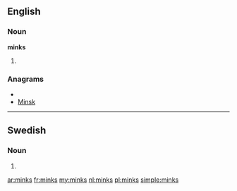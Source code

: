 ==English==

===Noun===
'''minks'''

# {{plural of|[[mink]]}}

===Anagrams===
* {{alphagram|ikmns}}
* [[Minsk#English|Minsk]]

----

==Swedish==

===Noun===
{{infl|sv|noun form}}

# {{sv-noun-form-indef-gen|mink}}

[[ar:minks]]
[[fr:minks]]
[[my:minks]]
[[nl:minks]]
[[pl:minks]]
[[simple:minks]]